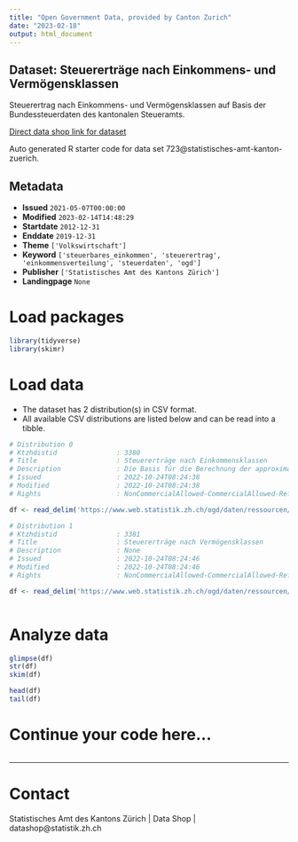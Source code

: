 ```yaml
---
title: "Open Government Data, provided by Canton Zurich"
date: "2023-02-18"
output: html_document
---
```


## Dataset: Steuererträge nach Einkommens- und Vermögensklassen

Steuerertrag nach Einkommens- und Vermögensklassen auf Basis der Bundessteuerdaten des kantonalen Steueramts.

[Direct data shop link for dataset](https://www.zh.ch/de/politik-staat/opendata.zhweb-noredirect.zhweb-cache.html#/datasets/723@statistisches-amt-kanton-zuerich)

Auto generated R starter code for data set 723@statistisches-amt-kanton-zuerich.

## Metadata

- **Issued** `2021-05-07T00:00:00`
- **Modified** `2023-02-14T14:48:29`
- **Startdate** `2012-12-31`
- **Enddate** `2019-12-31`
- **Theme** `['Volkswirtschaft']`
- **Keyword** `['steuerbares_einkommen', 'steuerertrag', 'einkommensverteilung', 'steuerdaten', 'ogd']`
- **Publisher** `['Statistisches Amt des Kantons Zürich']`
- **Landingpage** `None`


# Load packages

```r

library(tidyverse)
library(skimr)

```

# Load data

-   The dataset has 2 distribution(s) in CSV format.
-   All available CSV distributions are listed below and can be read into a tibble.

```r

# Distribution 0
# Ktzhdistid               : 3380
# Title                    : Steuererträge nach Einkommensklassen
# Description              : Die Basis für die Berechnung der approximativen Steuererträge bildet das steuerbare Einkommen gemäss Bundessteuer. Das steuerbare Einkommen gemäss Bundesteuer kann aufgrund unterschiedlicher Abzüge von dem für die Staats- und Gemeindesteuer massgebenden Einkommen abweichen. Für die unterschiedlich hohen Kinderabzüge wurde eine Korrektur vorgenommen. Für andere Positionen werden keine Korrektur vorgenommen (z.B. Berufsauslagen).
# Issued                   : 2022-10-24T08:24:38
# Modified                 : 2022-10-24T08:24:38
# Rights                   : NonCommercialAllowed-CommercialAllowed-ReferenceRequired

df <- read_delim('https://www.web.statistik.zh.ch/ogd/daten/ressourcen/KTZH_00000723_00003380.csv')

# Distribution 1
# Ktzhdistid               : 3381
# Title                    : Steuererträge nach Vermögensklassen
# Description              : None
# Issued                   : 2022-10-24T08:24:46
# Modified                 : 2022-10-24T08:24:46
# Rights                   : NonCommercialAllowed-CommercialAllowed-ReferenceRequired

df <- read_delim('https://www.web.statistik.zh.ch/ogd/daten/ressourcen/KTZH_00000723_00003381.csv')



```

# Analyze data

```r

glimpse(df)
str(df)
skim(df)

head(df)
tail(df)

```

# Continue your code here...

```r

```

------------------------------------------------------------------------

# Contact

Statistisches Amt des Kantons Zürich | Data Shop | datashop@statistik.zh.ch
